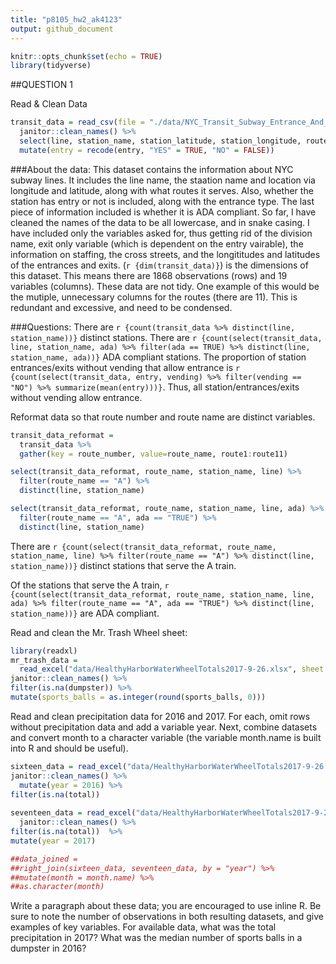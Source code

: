 ```yaml
---
title: "p8105_hw2_ak4123"
output: github_document
---
```


```r
knitr::opts_chunk$set(echo = TRUE)
library(tidyverse)
```

##QUESTION 1

Read & Clean Data
```R
transit_data = read_csv(file = "./data/NYC_Transit_Subway_Entrance_And_Exit_Data.csv") %>%
  janitor::clean_names() %>%
  select(line, station_name, station_latitude, station_longitude, route1:route11, entry, vending, entrance_type, ada) %>%
  mutate(entry = recode(entry, "YES" = TRUE, "NO" = FALSE))
```


###About the data:
This dataset contains the information about NYC subway lines. It includes the line name, the staation name and location via longitude and latitude, along with what routes it serves. Also, whether the station has entry or not is included, along with the entrance type. The last piece of information included is whether it is ADA compliant. So far, I have cleaned the names of the data to be all lowercase, and in snake casing. I have included only the variables asked for, thus getting rid of the division name, exit only variable (which is dependent on the entry vairable), the information on staffing, the cross streets, and the longititudes and latitudes of the entrances and exits. (`r {dim(transit_data)}`) is the dimensions of this dataset. This means there are 1868 observations (rows) and 19 variables (columns). These data are not tidy. One example of this would be the mutiple, unnecessary columns for the routes (there are 11). This is redundant and excessive, and need to be condensed. 



###Questions:
There are `r {count(transit_data %>% distinct(line, station_name))}` distinct stations.
There are `r {count(select(transit_data, line, station_name, ada) %>% filter(ada == TRUE) %>% distinct(line, station_name, ada))}` ADA compliant stations. 
The proportion of station entrances/exits without vending that allow entrance is `r {count(select(transit_data, entry, vending) %>% filter(vending == "NO") %>% summarize(mean(entry)))}`. Thus, all station/entrances/exits without vending allow entrance. 

Reformat data so that route number and route name are distinct variables. 

```R
transit_data_reformat = 
  transit_data %>%
  gather(key = route_number, value=route_name, route1:route11)

select(transit_data_reformat, route_name, station_name, line) %>% 
  filter(route_name == "A") %>% 
  distinct(line, station_name)

select(transit_data_reformat, route_name, station_name, line, ada) %>% 
  filter(route_name == "A", ada == "TRUE") %>% 
  distinct(line, station_name)
```

There are `r {count(select(transit_data_reformat, route_name, station_name, line) %>% filter(route_name == "A") %>% distinct(line, station_name))}` distinct stations that serve the A train.

Of the stations that serve the A train, `r {count(select(transit_data_reformat, route_name, station_name, line, ada) %>% filter(route_name == "A", ada == "TRUE") %>% distinct(line, station_name))}` are ADA compliant.



Read and clean the Mr. Trash Wheel sheet:


```R
library(readxl)
mr_trash_data = 
  read_excel("data/HealthyHarborWaterWheelTotals2017-9-26.xlsx", sheet = "Mr. Trash Wheel", range = cell_cols("A:M")) %>%
janitor::clean_names() %>%
filter(is.na(dumpster)) %>%
mutate(sports_balls = as.integer(round(sports_balls, 0)))
```


Read and clean precipitation data for 2016 and 2017. For each, omit rows without precipitation data and add a variable year. Next, combine datasets and convert month to a character variable (the variable month.name is built into R and should be useful).

```R
sixteen_data = read_excel("data/HealthyHarborWaterWheelTotals2017-9-26.xlsx", sheet = "2016 Precipitation", range = cell_rows(2:15)) %>%
janitor::clean_names() %>%
  mutate(year = 2016) %>%
filter(is.na(total))
  
seventeen_data = read_excel("data/HealthyHarborWaterWheelTotals2017-9-26.xlsx", sheet = "2017 Precipitation", range = cell_rows(2:15)) %>%
  janitor::clean_names() %>%
filter(is.na(total))  %>%
mutate(year = 2017)

##data_joined = 
##right_join(sixteen_data, seventeen_data, by = "year") %>%
##mutate(month = month.name) %>%
##as.character(month)
```

Write a paragraph about these data; you are encouraged to use inline R. Be sure to note the number of observations in both resulting datasets, and give examples of key variables. For available data, what was the total precipitation in 2017? What was the median number of sports balls in a dumpster in 2016?

